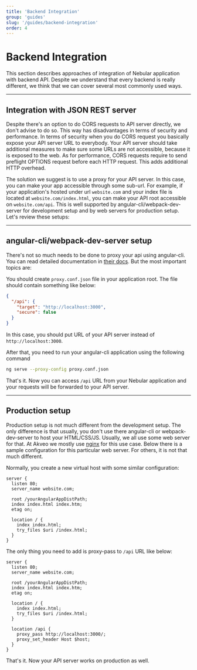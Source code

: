 ```yaml
---
title: 'Backend Integration'
group: 'guides'
slug: '/guides/backend-integration'
order: 4
---
```


# Backend Integration

This section describes approaches of integration of Nebular application with backend API. Despite we understand that every backend is really different, we think that we can cover several most commonly used ways.

<hr />

## Integration with JSON REST server

Despite there's an option to do CORS requests to API server directly, we don't advise to do so. This way has disadvantages in terms of security and performance. In terms of security when you do CORS request you basically expose your API server URL to everybody. Your API server should take additional measures to make sure some URLs are not accessible, because it is exposed to the web. As for performance, CORS requests require to send preflight OPTIONS request before each HTTP request. This adds additional HTTP overhead.

The solution we suggest is to use a proxy for your API server. In this case, you can make your app accessible through some sub-url. For example, if your application's hosted under url `website.com` and your index file is located at `website.com/index.html`, you can make your API root accessible on `website.com/api`. This is well supported by angular-cli/webpack-dev-server for development setup and by web servers for production setup. Let's review these setups:

<hr />

## angular-cli/webpack-dev-server setup

There's not so much needs to be done to proxy your api using angular-cli. You can read detailed documentation in <a href="https://github.com/angular/angular-cli/blob/masterdocs/documentation/stories/proxy.md" target="_blank">their docs</a>.
But the most important topics are:

You should create `proxy.conf.json` file in your application root. The file should contain something like below:

```json
{
  "/api": {
    "target": "http://localhost:3000",
    "secure": false
  }
}
```

In this case, you should put URL of your API server instead of `http://localhost:3000`.

After that, you need to run your angular-cli application using the following command

```bash
ng serve --proxy-config proxy.conf.json
```

That's it. Now you can access `/api` URL from your Nebular application and your requests will be forwarded to your API server.

<hr />

## Production setup

Production setup is not much different from the development setup. The only difference is that usually, you don't use there angular-cli or webpack-dev-server to host your HTML/CSS/JS. Usually, we all use some web server for that. At Akveo we mostly use [nginx](https://nginx.org/en/) for this use case. Below there is a sample configuration for this particular web server. For others, it is not that much different.

Normally, you create a new virtual host with some similar configuration:

```nginx
server {
  listen 80;
  server_name website.com;

  root /yourAngularAppDistPath;
  index index.html index.htm;
  etag on;

  location / {
    index index.html;
    try_files $uri /index.html;
  }
}
```

The only thing you need to add is proxy-pass to `/api` URL like below:

```nginx
server {
  listen 80;
  server_name website.com;

  root /yourAngularAppDistPath;
  index index.html index.htm;
  etag on;

  location / {
    index index.html;
    try_files $uri /index.html;
  }

  location /api {
    proxy_pass http://localhost:3000/;
    proxy_set_header Host $host;
  }
}
```

That's it. Now your API server works on production as well.
